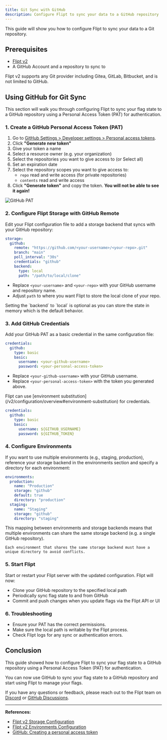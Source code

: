 ```yaml
---
title: Git Sync with GitHub
description: Configure Flipt to sync your data to a GitHub repository
---
```


This guide will show you how to configure Flipt to sync your data to a Git repository.

## Prerequisites

- [Flipt v2](/v2/quickstart)
- A GitHub Account and a repository to sync to

<Note>
  Flipt v2 supports any Git provider including Gitea, GitLab, Bitbucket, and is
  not limited to GitHub.
</Note>

## Using GitHub for Git Sync

This section will walk you through configuring Flipt to sync your flag state to a GitHub repository using a Personal Access Token (PAT) for authentication.

### 1. Create a GitHub Personal Access Token (PAT)

1. Go to [GitHub Settings > Developer settings > Personal access tokens](https://github.com/settings/tokens).
2. Click **"Generate new token"**
3. Give your token a name
4. Select a resource owner (e.g. your organization)
5. Select the repositories you want to give access to (or Select all)
6. Set an expiration date
7. Select the repository scopes you want to give access to:
   - `repo` read and write access (for private repositories)
   - `contents` read and write access
8. Click **"Generate token"** and copy the token. **You will not be able to see it again!**

![GitHub PAT](/v2/images/guides/operations/storage/github_pat.png)

### 2. Configure Flipt Storage with GitHub Remote

Edit your Flipt configuration file to add a storage backend that syncs with your GitHub repository:

```yaml
storage:
  github:
    remote: "https://github.com/<your-username>/<your-repo>.git"
    branch: "main"
    poll_interval: "30s"
    credentials: "github"
    backend:
      type: local
      path: "/path/to/local/clone"
```

- Replace `<your-username>` and `<your-repo>` with your GitHub username and repository name.
- Adjust `path` to where you want Flipt to store the local clone of your repo.

<Note>
  Setting the `backend` to `local` is optional as you can store the state in
  memory which is the default behavior.
</Note>

### 3. Add GitHub Credentials

Add your GitHub PAT as a basic credential in the same configuration file:

```yaml
credentials:
  github:
    type: basic
    basic:
      username: <your-github-username>
      password: <your-personal-access-token>
```

- Replace `<your-github-username>` with your GitHub username.
- Replace `<your-personal-access-token>` with the token you generated above.

<Tip>
  Flipt can use [environment
  substitution](/v2/configuration/overview#environment-substitution) for
  credentials.
</Tip>

```yaml
credentials:
  github:
    type: basic
    basic:
      username: ${GITHUB_USERNAME}
      password: ${GITHUB_TOKEN}
```

### 4. Configure Environments

If you want to use multiple environments (e.g., staging, production), reference your storage backend in the environments section and specify a directory for each environment:

```yaml
environments:
  production:
    name: "Production"
    storage: "github"
    default: true
    directory: "production"
  staging:
    name: "Staging"
    storage: "github"
    directory: "staging"
```

<Tip>
    This mapping between environments and storage backends means that multiple environments can share the same storage backend (e.g. a single GitHub repository).

    Each environment that shares the same storage backend must have a unique directory to avoid conflicts.

</Tip>

### 5. Start Flipt

Start or restart your Flipt server with the updated configuration. Flipt will now:

- Clone your GitHub repository to the specified local path
- Periodically sync flag state to and from GitHub
- Commit and push changes when you update flags via the Flipt API or UI

### 6. Troubleshooting

- Ensure your PAT has the correct permissions.
- Make sure the local path is writable by the Flipt process.
- Check Flipt logs for any sync or authentication errors.

## Conclusion

This guide showed how to configure Flipt to sync your flag state to a GitHub repository using a Personal Access Token (PAT) for authentication.

You can now use GitHub to sync your flag state to a GitHub repository and start using Flipt to manage your flags.

If you have any questions or feedback, please reach out to the Flipt team on [Discord](https://discord.gg/flipt) or [GitHub Discussions](https://github.com/flipt-io/flipt/discussions).

---

**References:**

- [Flipt v2 Storage Configuration](/v2/configuration/storage)
- [Flipt v2 Environments Configuration](/v2/configuration/environments)
- [GitHub: Creating a personal access token](https://docs.github.com/en/authentication/keeping-your-account-and-data-secure/creating-a-personal-access-token)
